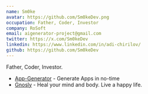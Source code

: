 ```yaml
---
name: Sm0ke
avatar: https://github.com/Sm0keDev.png
occupation: Father, Coder, Investor
company: RoSoft
email: aigenerator-project@gmail.com
twitter: https://x.com/Sm0keDev
linkedin: https://www.linkedin.com/in/adi-chirilov/
github: https://github.com/Sm0keDev
---
```


Father, Coder, Investor.

- [App-Generator](https://app-generator.dev/) - Generate Apps in no-time
- [Gnosly](https://www.gnosly.com/) - Heal your mind and body. Live a happy life.
